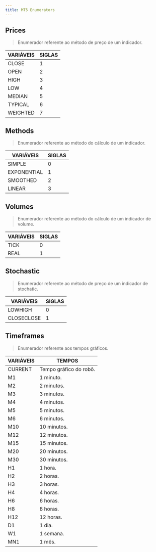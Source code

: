 ```yaml
---
title: MT5 Enumerators
---
```



## Prices

> Enumerador referente ao método de preço de um indicador.

| VARIÁVEIS                   | SIGLAS |
| --------------------------- | ------ |
| <CodeVar>CLOSE</CodeVar>    | 1      |
| <CodeVar>OPEN</CodeVar>     | 2      |
| <CodeVar>HIGH</CodeVar>     | 3      |
| <CodeVar>LOW</CodeVar>      | 4      |
| <CodeVar>MEDIAN</CodeVar>   | 5      |
| <CodeVar>TYPICAL</CodeVar>  | 6      |
| <CodeVar>WEIGHTED</CodeVar> | 7      |

## Methods

> Enumerador referente ao método do cálculo de um indicador.

| VARIÁVEIS                      | SIGLAS |
| ------------------------------ | ------ |
| <CodeVar>SIMPLE</CodeVar>      | 0      |
| <CodeVar>EXPONENTIAL</CodeVar> | 1      |
| <CodeVar>SMOOTHED</CodeVar>    | 2      |
| <CodeVar>LINEAR</CodeVar>      | 3      |

## Volumes

> Enumerador referente ao método do cálculo de um indicador de volume.

| VARIÁVEIS               | SIGLAS |
| ----------------------- | ------ |
| <CodeVar>TICK</CodeVar> | 0      |
| <CodeVar>REAL</CodeVar> | 1      |

## Stochastic

> Enumerador referente ao método de preço de um indicador de stochatic.

| VARIÁVEIS                     | SIGLAS |
| ----------------------------- | ------ |
| <CodeVar>LOWHIGH</CodeVar>    | 0      |
| <CodeVar>CLOSECLOSE</CodeVar> | 1      |

## Timeframes

> Enumerador referente aos tempos gráficos.

| VARIÁVEIS                  | TEMPOS                 |
| -------------------------- | ---------------------- |
| <CodeVar>CURRENT</CodeVar> | Tempo gráfico do robô. |
| <CodeVar>M1</CodeVar>      | 1 minuto.              |
| <CodeVar>M2</CodeVar>      | 2 minutos.             |
| <CodeVar>M3</CodeVar>      | 3 minutos.             |
| <CodeVar>M4</CodeVar>      | 4 minutos.             |
| <CodeVar>M5</CodeVar>      | 5 minutos.             |
| <CodeVar>M6</CodeVar>      | 6 minutos.             |
| <CodeVar>M10</CodeVar>     | 10 minutos.            |
| <CodeVar>M12</CodeVar>     | 12 minutos.            |
| <CodeVar>M15</CodeVar>     | 15 minutos.            |
| <CodeVar>M20</CodeVar>     | 20 minutos.            |
| <CodeVar>M30</CodeVar>     | 30 minutos.            |
| <CodeVar>H1</CodeVar>      | 1 hora.                |
| <CodeVar>H2</CodeVar>      | 2 horas.               |
| <CodeVar>H3</CodeVar>      | 3 horas.               |
| <CodeVar>H4</CodeVar>      | 4 horas.               |
| <CodeVar>H6</CodeVar>      | 6 horas.               |
| <CodeVar>H8</CodeVar>      | 8 horas.               |
| <CodeVar>H12</CodeVar>     | 12 horas.              |
| <CodeVar>D1</CodeVar>      | 1 dia.                 |
| <CodeVar>W1</CodeVar>      | 1 semana.              |
| <CodeVar>MN1</CodeVar>     | 1 mês.                 |
